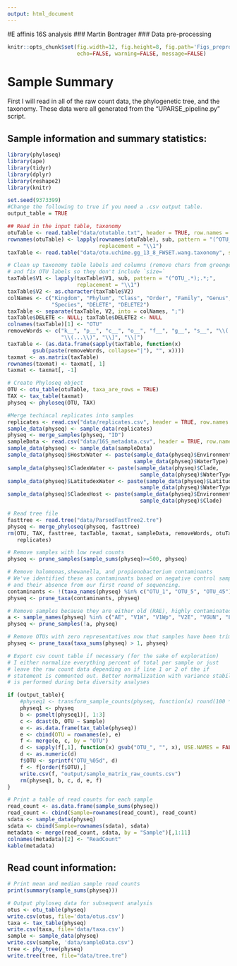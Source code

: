 ```yaml
---
output: html_document
---
```

#E affinis 16S analysis
### Martin Bontrager
### Data pre-processing

```r
knitr::opts_chunk$set(fig.width=12, fig.height=8, fig.path='Figs_preprocess/',
                      echo=FALSE, warning=FALSE, message=FALSE)
```

# Sample Summary

First I will read in all of the raw count data, the phylogenetic tree, and the taxonomy. These data were all generated from the "UPARSE_pipeline.py" script.

## Sample information and summary statistics:

```r
library(phyloseq)
library(ape)
library(tidyr)
library(dplyr)
library(reshape2)
library(knitr)

set.seed(9373399)
#Change the following to true if you need a .csv output table.
output_table = TRUE

## Read in the input table, taxonomy
otuTable <- read.table("data/otutable.txt", header = TRUE, row.names = 1)
rownames(otuTable) <- lapply(rownames(otuTable), sub, pattern = "(^OTU_.*);.*;",
                             replacement = "\\1")
taxTable <- read.table("data/otu.uchime.gg_13_8_FWSET.wang.taxonomy", sep = '')

# Clean up taxonomy table labels and columns (remove chars from greengenes)
# and fix OTU labels so they don't include `size=`
taxTable$V1 <- lapply(taxTable$V1, sub, pattern = "(^OTU_.*);.*;", 
                      replacement = "\\1")
taxTable$V2 <- as.character(taxTable$V2)
colNames <- c("Kingdom", "Phylum", "Class", "Order", "Family", "Genus", 
              "Species", "DELETE", "DELETE2")
taxTable <- separate(taxTable, V2, into = colNames, ";")
taxTable$DELETE <- NULL; taxTable$DELETE2 <- NULL
colnames(taxTable)[1] <- "OTU"
removeWords <- c("k__", "p__", "c__", "o__", "f__", "g__", "s__", "\\(..\\)", 
                 "\\(...\\)", "\\]", "\\[")
taxTable <- (as.data.frame(sapply(taxTable, function(x)
        gsub(paste(removeWords, collapse="|"), "", x))))
taxmat <- as.matrix(taxTable)
rownames(taxmat) <- taxmat[, 1]
taxmat <- taxmat[, -1]

# Create Phyloseq object
OTU <- otu_table(otuTable, taxa_are_rows = TRUE)
TAX <- tax_table(taxmat)
physeq <- phyloseq(OTU, TAX)

#Merge techincal replicates into samples
replicates <- read.csv("data/replicates.csv", header = TRUE, row.names = 1)
sample_data(physeq) <- sample_data(replicates)
physeq <- merge_samples(physeq, "ID")
sampleData <- read.csv("data/16S_metadata.csv", header = TRUE, row.names = 1)
sample_data(physeq) <- sample_data(sampleData)
sample_data(physeq)$HostxWater <- paste(sample_data(physeq)$Environment, 
                                        sample_data(physeq)$WaterType)
sample_data(physeq)$CladexWater <- paste(sample_data(physeq)$Clade, 
                                          sample_data(physeq)$WaterType)
sample_data(physeq)$LatitudexWater <- paste(sample_data(physeq)$Latitude, 
                                          sample_data(physeq)$WaterType)
sample_data(physeq)$CladexHost <- paste(sample_data(physeq)$Environment, 
                                          sample_data(physeq)$Clade)

# Read tree file
fasttree <- read.tree("data/ParsedFastTree2.tre")
physeq <- merge_phyloseq(physeq, fasttree)
rm(OTU, TAX, fasttree, taxTable, taxmat, sampleData, removeWords, otuTable, 
   replicates)

# Remove samples with low read counts
physeq <- prune_samples(sample_sums(physeq)>=500, physeq)

# Remove halomonas,shewanella, and propionobacterium contaminants
# We've identified these as contaminants based on negative control samples
# and their absence from our first round of sequencing. 
contaminants <- !(taxa_names(physeq) %in% c("OTU_1", "OTU_5", "OTU_45"))
physeq <- prune_taxa(contaminants, physeq)

# Remove samples because they are either old (RAE), highly contaminated(MIE, TBE), redundant (V2E) or inappropriate (V1W due to use of the 0.8 micron filter)
a <- sample_names(physeq) %in% c("AE", "V1W", "V1Wp", "V2E", "VGUN", "LOGUN", "VG", "VE", "V1Ep", "RE", "CE", "BBE1", "MIE", "MIW", "TBE", "TBW", "BBE2", "POE1", "POE2", "RAE", "RAW", "SJE")
physeq <- prune_samples(!a, physeq)

# Remove OTUs with zero representatives now that samples have been trimmed
physeq <- prune_taxa(taxa_sums(physeq) > 1, physeq)

# Export csv count table if necessary (for the sake of exploration)
# I either normalize everything percent of total per sample or just 
# leave the raw count data depending on if line 1 or 2 of the if 
# statement is commented out. Better normalization with variance stabilization
# is performed during beta diversity analyses

if (output_table){
    #physeq1 <- transform_sample_counts(physeq, function(x) round(100 * (x/sum(x)), 2))
    physeq1 <- physeq
    b <- psmelt(physeq1)[, 1:3]
    c <- dcast(b, OTU ~ Sample)
    e <- as.data.frame(tax_table(physeq))
    e <- cbind(OTU = rownames(e), e)
    f <- merge(e, c, by = "OTU")
    d <- sapply(f[,1], function(x) gsub("OTU_", "", x), USE.NAMES = FALSE)
    d <- as.numeric(d)
    f$OTU <- sprintf("OTU_%05d", d)
    f <- f[order(f$OTU),]
    write.csv(f, "output/sample_matrix_raw_counts.csv")
    rm(physeq1, b, c, d, e, f)
}

# Print a table of read counts for each sample
read_count <- as.data.frame(sample_sums(physeq))
read_count <- cbind(Sample=rownames(read_count), read_count)
sdata <- sample_data(physeq)
sdata <- cbind(Sample=rownames(sdata), sdata)
metadata <- merge(read_count, sdata, by = "Sample")[,1:11]
colnames(metadata)[2] <- "ReadCount"
kable(metadata)
```

## Read count information:

``` r
# Print mean and median sample read counts
print(summary(sample_sums(physeq)))
```

```r
# Output phyloseq data for subsequent analysis
otus <- otu_table(physeq)
write.csv(otus, file='data/otus.csv')
taxa <- tax_table(physeq)
write.csv(taxa, file='data/taxa.csv')
sample <- sample_data(physeq)
write.csv(sample, 'data/sampleData.csv')
tree <- phy_tree(physeq)
write.tree(tree, file="data/tree.tre")
```
